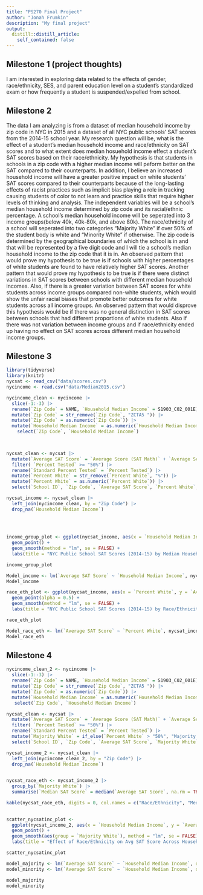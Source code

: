 ```yaml
---
title: "PS270 Final Project"
author: "Jonah Frumkin"
description: "My final project"
output:
  distill::distill_article:
    self_contained: false
---
```




## Milestone 1 (project thoughts)

I am interested in exploring data related to the effects of gender, race/ethnicity, SES, and parent education level on a student's standardized exam or how frequently a student is suspended/expelled from school.

## Milestone 2 

The data I am analyzing is from a dataset of median household income by zip code in NYC in 2015 and a dataset of all NYC public schools' SAT scores from the 2014-15 school year. My research question will be, what is the effect of a student's median household income and race/ethnicity on SAT scores and to what extent does median hosuehold income effect a student's SAT scores based on their race/ethnicity. My hypothesis is that students in schools in a zip code with a higher median income will peform better on the SAT compared to their counterparts. In addition, I believe an increased household income will have a greater positive impact on white students' SAT scores compared to their counterparts because of the long-lasting effects of racist practices such as implicit bias playing a role in tracking causing students of color to not learn and practice skills that require higher levels of thinking and analysis. The independent variables will be a school's median household income determined by zip code and its racial/ethnic percentage. A school's median household income will be seperated into 3 income groups(below 40k, 40k-80k, and above 80k). The race/ethnicity of a school will seperated into two categories "Majority White" if over 50% of the student body is white and "Minority White" if otherwise. The zip code is determined by the geographical boundaries of which the school is in and that will be represented by a five digit code and I will tie a school's median household income to the zip code that it is in. An observed pattern that would prove my hypothesis to be true is if schools with higher percentages of white students are found to have relatively higher SAT scores. Another pattern that would prove my hypothesis to be true is if there were distinct variations in SAT scores between schools with different median household incomes. Also, if there is a greater variation between SAT scores for white students across income groups compared non-white students, which would show the unfair racial biases that promote better outcomes for white students across all income groups. An observed pattern that would disprove this hypothesis would be if there was no general distinction in SAT scores between schools that had different proportions of white students. Also if there was not variation between income groups and if race/ethnicity ended up having no effect on SAT scores across different median household income groups. 

## Milestone 3

```r
library(tidyverse)
library(knitr)
nycsat <- read_csv("data/scores.csv")
nycincome <- read.csv("data/Median2015.csv")
```
```r
nycincome_clean <- nycincome |>
  slice(-1:-3) |>
  rename(`Zip Code` = NAME, `Household Median Income` = S1903_C02_001E) |>
  mutate(`Zip Code` = str_remove(`Zip Code`, "ZCTA5 ")) |>
  mutate(`Zip Code` = as.numeric(`Zip Code`)) |>
  mutate(`Household Median Income` = as.numeric(`Household Median Income`)) |>
    select(`Zip Code`, `Household Median Income`) 

  
```

```r
nycsat_clean <- nycsat |>
  mutate(`Average SAT Score` = `Average Score (SAT Math)` + `Average Score (SAT Reading)` + `Average Score (SAT Writing)`) |>
  filter( `Percent Tested` >= "50%") |>
  rename(`Standard Percent Tested` = `Percent Tested`) |> 
  mutate(`Percent White` = str_remove(`Percent White`, "%")) |>
  mutate(`Percent White` = as.numeric(`Percent White`)) |>
  select(`School ID`, `Zip Code`, `Average SAT Score`, `Percent White`, `Student Enrollment`, `Standard Percent Tested`)
```


```r
nycsat_income <- nycsat_clean |>
  left_join(nycincome_clean, by = "Zip Code") |>
  drop_na(`Household Median Income`)
  
  
  
```


```r
income_group_plot <- ggplot(nycsat_income, aes(x = `Household Median Income`, y = `Average SAT Score`)) +
  geom_point() +
  geom_smooth(method = "lm", se = FALSE) +
  labs(title = "NYC Public School SAT Scores (2014-15) by Median Household Income", caption = "Source: US Census Bureau")

income_group_plot

Model_income <- lm(`Average SAT Score` ~ `Household Median Income`, nycsat_income)
Model_income


```
```r
race_eth_plot <- ggplot(nycsat_income, aes(x = `Percent White`, y = `Average SAT Score`)) +
  geom_point(alpha = 0.5) +
  geom_smooth(method = "lm", se = FALSE) +
  labs(title = "NYC Public School SAT Scores (2014-15) by Race/Ethnicity", caption = "Source: New York City Department of Education and College Board") 

race_eth_plot

Model_race_eth <- lm(`Average SAT Score` ~ `Percent White`, nycsat_income)
Model_race_eth
```




## Milestone 4


```r
nycincome_clean_2 <- nycincome |>
  slice(-1:-3) |>
  rename(`Zip Code` = NAME, `Household Median Income` = S1903_C02_001E) |>
  mutate(`Zip Code` = str_remove(`Zip Code`, "ZCTA5 ")) |>
  mutate(`Zip Code` = as.numeric(`Zip Code`)) |>
  mutate(`Household Median Income` = as.numeric(`Household Median Income`)) |>
   select(`Zip Code`, `Household Median Income`) 

nycsat_clean <- nycsat |>
  mutate(`Average SAT Score` = `Average Score (SAT Math)` + `Average Score (SAT Reading)` + `Average Score (SAT Writing)`) |>
  filter( `Percent Tested` >= "50%") |>
  rename(`Standard Percent Tested` = `Percent Tested`) |>
  mutate(`Majority White` = if_else(`Percent White` > "50%", "Majority White", "Minority White")) |>
  select(`School ID`, `Zip Code`, `Average SAT Score`, `Majority White`, `Student Enrollment`, `Standard Percent Tested`)

nycsat_income_2 <- nycsat_clean |>
  left_join(nycincome_clean_2, by = "Zip Code") |>
  drop_na(`Household Median Income`)
  

```
```r
nycsat_race_eth <- nycsat_income_2 |>
  group_by(`Majority White`) |>
  summarise(`Median SAT Score` = median(`Average SAT Score`, na.rm = TRUE)) 

kable(nycsat_race_eth, digits = 0, col.names = c("Race/Ethnicity", "Median SAT Score"), caption = "Median SAT Score by Race/Ethnicity")
  
```


```r
scatter_nycsatinc_plot <- 
  ggplot(nycsat_income_2, aes(x = `Household Median Income`, y = `Average SAT Score`, color = `Majority White`)) +
  geom_point() +
  geom_smooth(aes(group = `Majority White`), method = "lm", se = FALSE) +
  labs(title = "Effect of Race/Ethnicity on Avg SAT Score Across Household Median Incomes",  caption = "Sources: New York City Department of Education, College Board, and US Census Bureau")

scatter_nycsatinc_plot  

model_majority <- lm(`Average SAT Score` ~ `Household Median Income`, data = subset(nycsat_income_2, `Majority White` == "Majority White"))
model_minority <- lm(`Average SAT Score` ~ `Household Median Income`, data = subset(nycsat_income_2, `Majority White` == "Minority White"))

model_majority
model_minority
```






